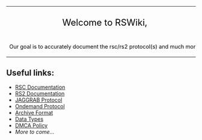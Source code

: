 <!--------------------------------------Main heading----------------------------------------->
{| id="mainpage-welcome-box" style="width:100%; background:#f6f6f6; border:1px solid #ccc;"
| style="width:61%; text-align:center; white-space:nowrap; color:#000;" |
<div style="font-size:150%; border:none; margin:0; padding:.1em; color:#000;">Welcome to RSWiki,</div>
<div style="top:+0.2em; font-size:90%;">Our goal is to accurately document the rsc/rs2 protocol(s) and much more!</div>
| style="width:13%;" |
'''[[Rules]]'''<br />
'''[[DMCA Policy|DMCA Policy]]'''
| style="width:13%;" |
'''[[RSWiki General disclaimer|Disclaimer]]'''<br />
'''[[RSWiki Privacy policy|Privacy Policy]]'''
| style="width:13%;" |
'''[[RSWiki IRC|Official IRC]]'''<br />
'''[[RSWiki About|About RSWiki]]'''
|}


== Useful links: ==
* [[Category RSC|RSC Documentation]]
* [[Category RS2|RS2 Documentation]]
* [[Category JAGGRAB Protocol|JAGGRAB Protocol]]
* [[Category Ondemand Protocol|Ondemand Protocol]]
* [[Category Archive Format|Archive Format]]
* [[Data Types|Data Types]]
* [[DMCA Policy|DMCA Policy]]
* ''More to come...''